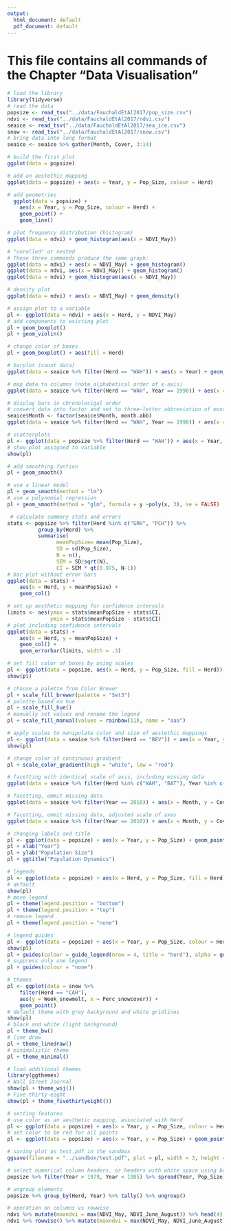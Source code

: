 ```yaml
---
output:
  html_document: default
  pdf_document: default
---
```

# This file contains all commands of the Chapter "Data Visualisation"

```r
# load the library
library(tidyverse)
# read the data
popsize <- read_tsv("../data/FauchaldEtAl2017/pop_size.csv")
ndvi <- read_tsv("../data/FauchaldEtAl2017/ndvi.csv")
seaice <- read_tsv("../data/FauchaldEtAl2017/sea_ice.csv")
snow <- read_tsv("../data/FauchaldEtAl2017/snow.csv")
# bring data into long format
seaice <- seaice %>% gather(Month, Cover, 3:14)
```


```r
# build the first plot
ggplot(data = popsize)
```

```r
# add an aestethic mapping
ggplot(data = popsize) + aes(x = Year, y = Pop_Size, colour = Herd)
```

```r
# add geometries
  ggplot(data = popsize) + 
 	aes(x = Year, y = Pop_Size, colour = Herd) + 
 	geom_point() + 
	geom_line()
```

```r
# plot frequency distribution (histogram)
ggplot(data = ndvi) + geom_histogram(aes(x = NDVI_May))
```

```r
# "unrolled" or nested
# These three commands produce the same graph:
ggplot(data = ndvi) + aes(x = NDVI_May) + geom_histogram()
ggplot(data = ndvi, aes(x = NDVI_May)) + geom_histogram()
ggplot(data = ndvi) + geom_histogram(aes(x = NDVI_May))
```

```r
# density plot
ggplot(data = ndvi) + aes(x = NDVI_May) + geom_density()
```

```r
# assign plot to a variable
pl <- ggplot(data = ndvi) + aes(x = Herd, y = NDVI_May)
# add components to existing plot
pl + geom_boxplot()
pl + geom_violin()
```

```r
# change color of boxes
pl + geom_boxplot() + aes(fill = Herd)
```

```r
# barplot (count data)
ggplot(data = seaice %>% filter(Herd == "WAH")) + aes(x = Year) + geom_bar()
```

```r
# map data to columns (note alphabetical order of x-axis)
ggplot(data = seaice %>% filter(Herd == "WAH", Year == 1990)) +	aes(x = Month, y = Cover) + geom_col()
```

```r
# display bars in chronolocigal order
# convert data into factor and set to three-letter abbreviation of months
seaice$Month <- factor(seaice$Month, month.abb)
ggplot(data = seaice %>% filter(Herd == "WAH", Year == 1990)) +	aes(x = Month, y = Cover) + geom_col()
```

```r
# scatterplots
pl <- ggplot(data = popsize %>% filter(Herd == "WAH")) + aes(x = Year, y = Pop_Size) + geom_point()
# show plot assigned to variable
show(pl)
```

```r
# add smoothing funtion
pl + geom_smooth()
```

```r
# use a linear model
pl + geom_smooth(method = "lm")
# use a polynomial regression
pl + geom_smooth(method = "glm", formula = y ~poly(x, 3), se = FALSE)
```

```r
 # calculate summary stats and errors
stats <- popsize %>% filter(Herd %in% c("GRH", "PCH")) %>%
          group_by(Herd) %>%
          summarise(
                meanPopSize= mean(Pop_Size),
                SD = sd(Pop_Size),	
                N = n(),
                SEM = SD/sqrt(N),
                CI = SEM * qt(0.975, N-1))
# bar plot without error bars
ggplot(data = stats) + 
	aes(x = Herd, y = meanPopSize) + 
	geom_col()
```

```r
# set up aesthetic mapping for confidence intervals
limits <- aes(ymax = stats$meanPopSize + stats$CI,
              ymin = stats$meanPopSize - stats$CI)
# plot including confidence intervals
ggplot(data = stats) + 
	aes(x = Herd, y = meanPopSize) + 
	geom_col() +
	geom_errorbar(limits, width = .3) 
```


```r
# set fill color of boxes by using scales
pl <- ggplot(data = popsize, aes(x = Herd, y = Pop_Size, fill = Herd)) + geom_boxplot()
show(pl)
```

```r
# choose a palette from Color Brewer
pl + scale_fill_brewer(palette = "Set3")
# palette based on hue
pl + scale_fill_hue()
# manually set values and rename the legend
pl + scale_fill_manual(values = rainbow(11), name = "aaa")
```

```r
# apply scales to manipulate color and size of aestethic mappings
pl <- ggplot(data = seaice %>% filter(Herd == "BEV")) + aes(x = Year, y = Month, colour = Cover, size = Cover) + geom_point()
show(pl)
```

```r
# change color of continuous gradient
pl + scale_color_gradient(high = "white", low = "red")
```

```r
# facetting with identical scale of axis, including missing data
ggplot(data = seaice %>% filter(Herd %in% c("WAH", "BAT"), Year %in% c(1980, 1990, 2000, 2010))) + aes(x = Month, y = Cover) + geom_col() + facet_grid(Year~Herd)
```

```r
# facetting, ommit missing data
ggplot(data = seaice %>% filter(Year == 2010)) + aes(x = Month, y = Cover) + geom_col() + facet_wrap(~Herd)
```

```r
# facetting, ommit missing data, adjusted scale of axes
ggplot(data = seaice %>% filter(Year == 2010)) + aes(x = Month, y = Cover) + geom_col() + facet_wrap(~Herd, scales = "free")
```

```r
# changing labels and title
pl <- ggplot(data = popsize) + aes(x = Year, y = Pop_Size) + geom_point() 
pl + xlab("Year")
pl + ylab("Population Size") 
pl + ggtitle("Population Dynamics")
```

```r
# legends
pl <- ggplot(data = popsize) + aes(x = Herd, y = Pop_Size, fill = Herd) + geom_boxplot()
# default
show(pl)
# move legend        
pl + theme(legend.position = "bottom")
pl + theme(legend.position = "top")
# remove legend
pl + theme(legend.position = "none")
```

```r
# legend guides
pl <- ggplot(data = popsize) + aes(x = Year, y = Pop_Size, colour = Herd, alpha = sqrt(Pop_Size)) + geom_point()
show(pl)
pl + guides(colour = guide_legend(nrow = 4, title = "herd"), alpha = guide_legend(direction = "horizontal", title =  "al"))
# suppress only one legend
pl + guides(colour = "none")
```

```r
# themes
pl <- ggplot(data = snow %>% 
	filter(Herd == "CAH"),
	aes(y = Week_snowmelt, x = Perc_snowcover)) + 
	geom_point()
# default theme with grey background and white gridlines
show(pl)
# black and white (light background)
pl + theme_bw()
# line draw
pl + theme_linedraw()
# minimalistic theme
pl + theme_minimal()
```

```r
# load additional themes
library(ggthemes)
# Wall Street Journal
show(pl + theme_wsj())
# Five thirty-eight
show(pl + theme_fivethirtyeight())
```

```r
# setting features
# use color as an aesthetic mapping, associated with Herd
pl <- ggplot(data = popsize) + aes(x = Year, y = Pop_Size, colour = Herd) + geom_point()
# set color to be red for all points
pl <- ggplot(data = popsize) + aes(x = Year, y = Pop_Size) + geom_point(colour = "red")
```

```r
# saving plot as test.pdf in the sandbox
ggsave(filename = "../sandbox/test.pdf", plot = pl, width = 3, height = 4)
```

```r
# select numerical column headers, or headers with white space using back ticks
popsize %>% filter(Year > 1979, Year < 1985) %>% spread(Year, Pop_Size) %>%  select(Herd, `1980`)
```

```r
# ungroup elements
popsize %>% group_by(Herd, Year) %>% tally() %>% ungroup()
```

```r
# operation on columns vs rowwise
ndvi %>% mutate(maxndvi = max(NDVI_May, NDVI_June_August)) %>% head(4)
ndvi %>% rowwise() %>% mutate(maxndvi = max(NDVI_May, NDVI_June_August)) %>% head(4)
```

